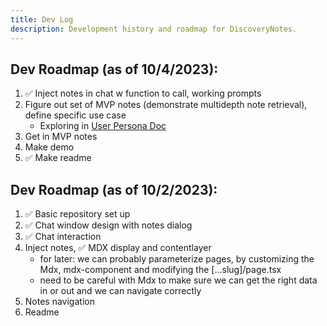 ```yaml
---
title: Dev Log
description: Development history and roadmap for DiscoveryNotes.
---
```

## Dev Roadmap (as of 10/4/2023):
1. ✅ Inject notes in chat w function to call, working prompts
2. Figure out set of MVP notes (demonstrate multidepth note retrieval), define specific use case
    - Exploring in [User Persona Doc](/personas)
3. Get in MVP notes 
4. Make demo
5. ✅ Make readme

## Dev Roadmap (as of 10/2/2023):

1. ✅ Basic repository set up 
2. ✅ Chat window design with notes dialog  
3. ✅ Chat interaction  
4. Inject notes, ✅ MDX display and contentlayer
    - for later: we can probably parameterize pages, by customizing the Mdx, mdx-component and modifying the [...slug]/page.tsx
    - need to be careful with Mdx to make sure we can get the right data in or out and we can navigate correctly
5. Notes navigation
6. Readme